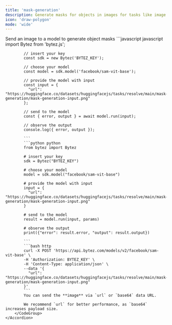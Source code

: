 ```yaml
---
title: 'mask-generation'
description: Generate masks for objects in images for tasks like image segmentation, medical imaging, and computer vision applications
icon: 'draw-polygon'
mode: 'wide'
---
```


<AccordionGroup>
	<Accordion defaultOpen="true" title="Basic usage">
		Send an image to a model to generate object masks
		<CodeGroup>
			```javascript javascript
			import Bytez from 'bytez.js';
			
			// insert your key
			const sdk = new Bytez('BYTEZ_KEY');
			
			// choose your model
			const model = sdk.model('facebook/sam-vit-base');
			
			// provide the model with input
			const input = {
			  "url": "https://huggingface.co/datasets/huggingfacejs/tasks/resolve/main/mask-generation/mask-generation-input.png"
			};
			
			// send to the model
			const { error, output } = await model.run(input);
			
			// observe the output
			console.log({ error, output });
			
			```
			```python python
			from bytez import Bytez
			
			# insert your key
			sdk = Bytez("BYTEZ_KEY")
			
			# choose your model
			model = sdk.model("facebook/sam-vit-base")
			
			# provide the model with input
			input = {
			  "url": "https://huggingface.co/datasets/huggingfacejs/tasks/resolve/main/mask-generation/mask-generation-input.png"
			}
			
			# send to the model
			result = model.run(input, params)
			
			# observe the output
			print({"error": result.error, "output": result.output})
			
			```
			```bash http
			curl -X POST 'https://api.bytez.com/models/v2/facebook/sam-vit-base' \
			-H 'Authorization: BYTEZ_KEY' \
			-H 'Content-Type: application/json' \
			--data '{
			  "url": "https://huggingface.co/datasets/huggingfacejs/tasks/resolve/main/mask-generation/mask-generation-input.png"
			}'
			```
			You can send the **image** via `url` or `base64` data URL.
			
			We recommend `url` for better performance, as `base64` increases payload size.
		</CodeGroup>
	</Accordion>
</AccordionGroup>